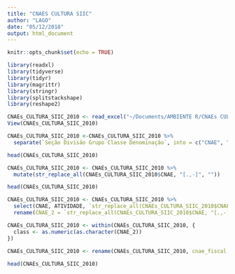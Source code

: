 ```yaml
---
title: "CNAES CULTURA SIIC"
author: "LAGO"
date: "05/12/2018"
output: html_document
---
```


```r
knitr::opts_chunk$set(echo = TRUE)
```

```r

library(readxl)
library(tidyverse)
library(tidyr)
library(magrittr)
library(stringr)
library(splitstackshape)
library(reshape2)  

```


```r
CNAEs_CULTURA_SIIC_2010 <- read_excel("~/Documents/AMBIENTE R/CNAEs CULTURA SIIC 2010.xlsx")
View(CNAEs_CULTURA_SIIC_2010)
```

```r
CNAEs_CULTURA_SIIC_2010 <-CNAEs_CULTURA_SIIC_2010 %>%  
  separate(`Seção Divisão Grupo Classe Denominação`, into = c("CNAE", "ATIVIDADE"), sep = " ", remove = FALSE, extra = "merge")

head(CNAEs_CULTURA_SIIC_2010)

```

```r

CNAEs_CULTURA_SIIC_2010 <- CNAEs_CULTURA_SIIC_2010 %>%
  mutate(str_replace_all(CNAEs_CULTURA_SIIC_2010$CNAE, "[.,-]", ""))

head(CNAEs_CULTURA_SIIC_2010)

```


```r
CNAEs_CULTURA_SIIC_2010 <- CNAEs_CULTURA_SIIC_2010 %>%
  select(CNAE, ATIVIDADE, `str_replace_all(CNAEs_CULTURA_SIIC_2010$CNAE, "[.,-]", "")`) %>%
  rename(CNAE_2 = `str_replace_all(CNAEs_CULTURA_SIIC_2010$CNAE, "[.,-]", "")`) 

CNAEs_CULTURA_SIIC_2010 <- within(CNAEs_CULTURA_SIIC_2010, {
  class <- as.numeric(as.character(CNAE_2))
})
  
CNAEs_CULTURA_SIIC_2010 <- rename(CNAEs_CULTURA_SIIC_2010, cnae_fiscal = class)

head(CNAEs_CULTURA_SIIC_2010)

```

